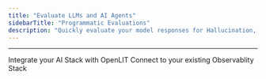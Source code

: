 ```yaml
---
title: "Evaluate LLMs and AI Agents"
sidebarTitle: "Programmatic Evaluations"
description: "Quickly evaluate your model responses for Hallucination, Bias, and Toxicity"
---
```



<EvalsQuickstart />

---

<CardGroup cols={2}>
	<Card
		title="Integrations"
		href="/latest/sdk/integrations/introduction"
		icon="circle-nodes"
	>
		Integrate your AI Stack with OpenLIT
	</Card>
	<Card title="Connections" href="/latest/sdk/destinations/intro" icon="link">
		Connect to your existing Observablity Stack
	</Card>
</CardGroup>
